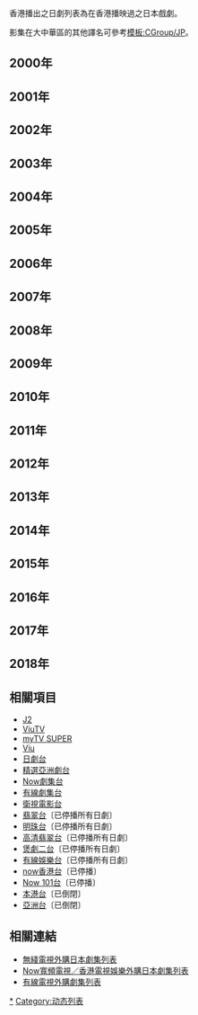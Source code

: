 {{动态列表|本列表由許多子列表組成，這些子列表自成條目，但只有當年的子條目應當掛上本模板。}}
香港播出之日劇列表為在香港播映過之日本戲劇。

影集在大中華區的其他譯名可參考[[模板:CGroup/JP|模板:CGroup/JP]]。

== 2000年 ==
{{main|香港播出之日劇列表 (2000年)}}
== 2001年 ==
{{main|香港播出之日劇列表 (2001年)}}
== 2002年 ==
{{main|香港播出之日劇列表 (2002年)}}
== 2003年 ==
{{main|香港播出之日劇列表 (2003年)}}
== 2004年 ==
{{main|香港播出之日劇列表 (2004年)}}
== 2005年 ==
{{main|香港播出之日劇列表 (2005年)}}
== 2006年 ==
{{main|香港播出之日劇列表 (2006年)}}
== 2007年 ==
{{main|香港播出之日劇列表 (2007年)}}
== 2008年 ==
{{main|香港播出之日劇列表 (2008年)}}
== 2009年 ==
{{main|香港播出之日劇列表 (2009年)}}
== 2010年 ==
{{main|香港播出之日劇列表 (2010年)}}
== 2011年 ==
{{main|香港播出之日劇列表 (2011年)}}
== 2012年 ==
{{main|香港播出之日劇列表 (2012年)}}
== 2013年 ==
{{main|香港播出之日劇列表 (2013年)}}
== 2014年 ==
{{main|香港播出之日劇列表 (2014年)}}
== 2015年 ==
{{main|香港播出之日劇列表 (2015年)}}
== 2016年 ==
{{main|香港播出之日劇列表 (2016年)}}
== 2017年 ==
{{main|香港播出日本劇集列表 (2017年)}}
== 2018年 ==
{{main|香港播出日本劇集列表 (2018年)}}

==相關項目==
*[[J2|J2]]
*[[ViuTV|ViuTV]]
*[[myTV_SUPER|myTV SUPER]]
*[[Viu|Viu]]
*[[日劇台|日劇台]]
*[[精選亞洲劇台|精選亞洲劇台]]
*[[Now劇集台|Now劇集台]]
*[[有線劇集台|有線劇集台]]
*[[衛視電影台|衛視電影台]]
*[[翡翠台|翡翠台]]〔已停播所有日劇〕
*[[明珠台|明珠台]]〔已停播所有日劇〕
*[[高清翡翠台|高清翡翠台]]〔已停播所有日劇〕
*[[韓劇台|煲劇二台]]〔已停播所有日劇〕
*[[有線娛樂台|有線娛樂台]]〔已停播所有日劇〕
*[[now香港台|now香港台]]〔已停播〕
*[[Now_101台|Now 101台]]〔已停播〕
*[[本港台|本港台]]〔已倒閉〕
*[[亞洲電視亞洲台|亞洲台]]〔已倒閉〕

==相關連結==
*[[無綫電視外購日本劇集列表|無綫電視外購日本劇集列表]]
*[[Now寬頻電視／香港電視娛樂外購日本劇集列表|Now寬頻電視／香港電視娛樂外購日本劇集列表]]
*[[有線電視外購劇集列表|有線電視外購劇集列表]]

{{漢字文化圈電視劇列表}}

[[Category:香港播出日劇列表|*]]
[[Category:动态列表|Category:动态列表]]